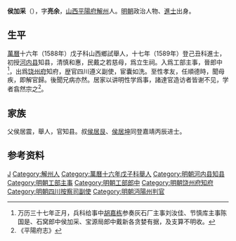 '''侯加采'''（{{bd|？||？|catIdx=}}），字'''亮余'''，[[山西|山西]][[平陽府|平陽府]][[解州|解州]]人。[[明朝|明朝]]政治人物、[[進士|進士]]出身。

== 生平 ==
[[萬曆|萬曆]]十六年（1588年）戊子科山西鄉試舉人，十七年（1589年）登己丑科進士，初授[[河内县|河内县]]知县，清慎和惠，民戴之若慈母，爲立生祠。入爲工部主事，晉郎中<ref>万历三十七年正月，兵科给事中[[胡嘉栋|胡嘉栋]]参奏灰石厂主事刘汝佳、节慎库主事陈国是、石窝郎中侯加采、宝源局郎中戴新各贪婪有据，及支算不明收。</ref>，出爲[[饶州府|饶州府]]知府，歴官四川遵义副使，宦囊如洗。至性孝友，任順德時，聞母疾，即解官歸。後聞兄病亦然。居家以讲明性学爲事，諸達官造访者皆谢不见，学者翕然宗之<ref>《平陽府志》</ref>。

== 家族 ==
父侯居震，舉人，官知县。叔[[侯居艮|侯居艮]]、[[侯居坤|侯居坤]]同登嘉靖丙辰进士。

== 参考资料 ==
{{reflist}}

{{萬曆十七年己丑科殿試金榜}}

{{Authority control}}

{{DEFAULTSORT:Hou侯}}
[[Category:侯姓|J]]
[[Category:解州人|Category:解州人]]
[[Category:萬曆十六年戊子科舉人|Category:萬曆十六年戊子科舉人]]
[[Category:明朝河内县知县|Category:明朝河内县知县]]
[[Category:明朝工部主事|Category:明朝工部主事]]
[[Category:明朝工部郎中|Category:明朝工部郎中]]
[[Category:明朝饶州府知府|Category:明朝饶州府知府]]
[[Category:明朝四川按察司副使|Category:明朝四川按察司副使]]
[[Category:明朝沔陽州判官|Category:明朝沔陽州判官]]


{{明朝人物小作品}}